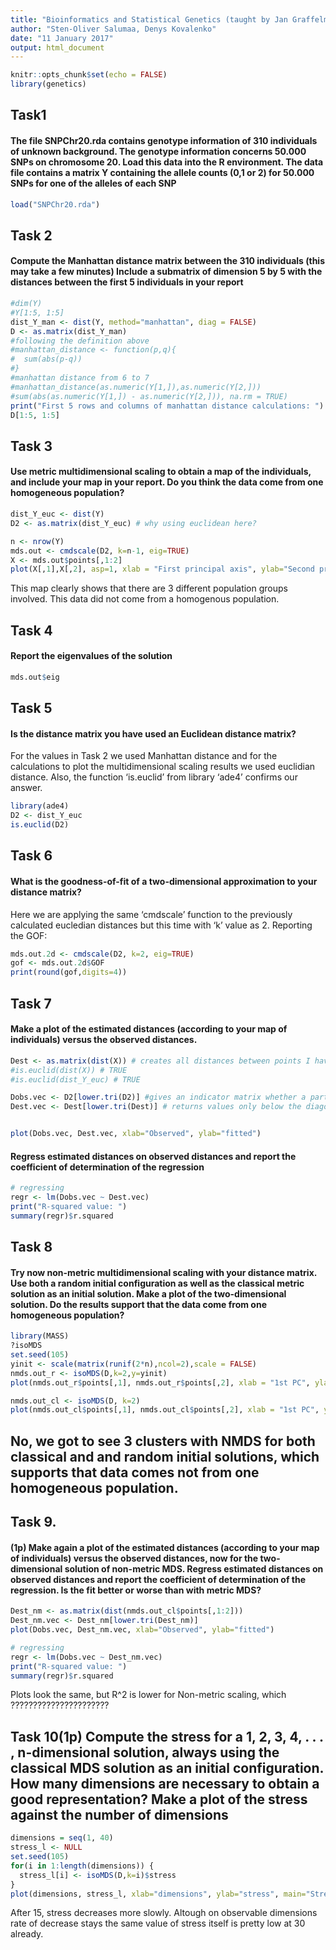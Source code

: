 ```yaml
---
title: "Bioinformatics and Statistical Genetics (taught by Jan Graffelman), HW5, Population Substructure"
author: "Sten-Oliver Salumaa, Denys Kovalenko"
date: "11 January 2017"
output: html_document
---
```



```r
knitr::opts_chunk$set(echo = FALSE)
library(genetics)
```

## Task1
#### The file SNPChr20.rda contains genotype information of 310 individuals of unknown background. The genotype information concerns 50.000 SNPs on chromosome 20. Load this data into the R environment. The data file contains a matrix Y containing the allele counts (0,1 or 2) for 50.000 SNPs for one of the alleles of each SNP

```r
load("SNPChr20.rda")
```


## Task 2
#### Compute the Manhattan distance matrix between the 310 individuals (this may take a few minutes) Include a submatrix of dimension 5 by 5 with the distances between the first 5 individuals in your report

```r
#dim(Y)
#Y[1:5, 1:5]
dist_Y_man <- dist(Y, method="manhattan", diag = FALSE)
D <- as.matrix(dist_Y_man)
#following the definition above
#manhattan_distance <- function(p,q){
#  sum(abs(p-q))
#}
#manhattan distance from 6 to 7
#manhattan_distance(as.numeric(Y[1,]),as.numeric(Y[2,]))
#sum(abs(as.numeric(Y[1,]) - as.numeric(Y[2,])), na.rm = TRUE)
print("First 5 rows and columns of manhattan distance calculations: ")
D[1:5, 1:5]

```

## Task 3
#### Use metric multidimensional scaling to obtain a map of the individuals, and include your map in your report. Do you think the data come from one homogeneous population?

```r
dist_Y_euc <- dist(Y)
D2 <- as.matrix(dist_Y_euc) # why using euclidean here?

n <- nrow(Y)
mds.out <- cmdscale(D2, k=n-1, eig=TRUE)
X <- mds.out$points[,1:2]
plot(X[,1],X[,2], asp=1, xlab = "First principal axis", ylab="Second principal axis")
```

This map clearly shows that there are 3 different population groups involved. This data did not come from a homogenous population.


## Task 4
####  Report the eigenvalues of the solution

```r
mds.out$eig
```

## Task 5
####  Is the distance matrix you have used an Euclidean distance matrix?

For the values in Task 2 we used Manhattan distance and for the calculations to plot the multidimensional scaling results we used euclidian distance.
Also, the function 'is.euclid' from library 'ade4' confirms our answer.

```r
library(ade4)
D2 <- dist_Y_euc
is.euclid(D2)
```


## Task 6
#### What is the goodness-of-fit of a two-dimensional approximation to your distance matrix?
Here we are applying the same 'cmdscale' function to the previously calculated eucledian distances but this time with 'k' value as 2. Reporting the GOF:

```r
mds.out.2d <- cmdscale(D2, k=2, eig=TRUE)
gof <- mds.out.2d$GOF
print(round(gof,digits=4))
```

## Task 7
#### Make a plot of the estimated distances (according to your map of individuals) versus the observed distances.

```r
Dest <- as.matrix(dist(X)) # creates all distances between points I have on my computer screen
#is.euclid(dist(X)) # TRUE
#is.euclid(dist_Y_euc) # TRUE

Dobs.vec <- D2[lower.tri(D2)] #gives an indicator matrix whether a particular entry is below diagonal or no
Dest.vec <- Dest[lower.tri(Dest)] # returns values only below the diagonal


plot(Dobs.vec, Dest.vec, xlab="Observed", ylab="fitted")

```

#### Regress estimated distances on observed distances and report the coefficient of determination of the regression

```r
# regressing
regr <- lm(Dobs.vec ~ Dest.vec)
print("R-squared value: ")
summary(regr)$r.squared
```

## Task 8
#### Try now non-metric multidimensional scaling with your distance matrix. Use both a random initial configuration as well as the classical metric solution as an initial solution. Make a plot of the two-dimensional solution. Do the results support that the data come from one homogeneous population?

```r
library(MASS)
?isoMDS
set.seed(105)
yinit <- scale(matrix(runif(2*n),ncol=2),scale = FALSE)
nmds.out_r <- isoMDS(D,k=2,y=yinit)
plot(nmds.out_r$points[,1], nmds.out_r$points[,2], xlab = "1st PC", ylab = "2nd PC")

```


```r
nmds.out_cl <- isoMDS(D, k=2)
plot(nmds.out_cl$points[,1], nmds.out_cl$points[,2], xlab = "1st PC", ylab = "2nd PC", main="Fitted configuration with classical solution as init conf")
```

## No, we got to see 3 clusters with NMDS for both classical and and random initial solutions, which supports that data comes not from one homogeneous population.


## Task 9.
#### (1p) Make again a plot of the estimated distances (according to your map of individuals) versus the observed distances, now for the two-dimensional solution of non-metric MDS. Regress estimated distances on observed distances and report the coefficient of determination of the regression. Is the fit better or worse than with metric MDS?

```r
Dest_nm <- as.matrix(dist(nmds.out_cl$points[,1:2]))
Dest_nm.vec <- Dest_nm[lower.tri(Dest_nm)] 
plot(Dobs.vec, Dest_nm.vec, xlab="Observed", ylab="fitted")
```
```r
# regressing
regr <- lm(Dobs.vec ~ Dest_nm.vec)
print("R-squared value: ")
summary(regr)$r.squared
```
Plots look the same, but R^2 is lower for Non-metric scaling, which ??????????????????????

## Task 10(1p) Compute the stress for a 1, 2, 3, 4, . . . , n-dimensional solution, always using the classical MDS solution as an initial configuration. How many dimensions are necessary to obtain a good representation? Make a plot of the stress against the number of dimensions
```r
dimensions = seq(1, 40)
stress_l <- NULL
set.seed(105)
for(i in 1:length(dimensions)) {
  stress_l[i] <- isoMDS(D,k=i)$stress
}
plot(dimensions, stress_l, xlab="dimensions", ylab="stress", main="Stress over dimensions")
```
After 15, stress decreases more slowly. Altough on observable dimensions rate of decrease stays the same value of stress itself is pretty low at 30 already.

```r

```


```r

```


```r

```


```r

```

